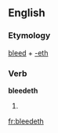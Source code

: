 ==English==

===Etymology===
[[bleed]] + [[-eth]]

===Verb===
'''bleedeth'''

# {{en-archaic third-person singular of|bleed}}

[[fr:bleedeth]]